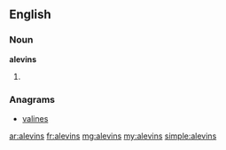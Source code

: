 ==English==

===Noun===
'''alevins'''

# {{plural of|[[alevin]]}}

===Anagrams===
* [[valines#English|valines]]

[[ar:alevins]]
[[fr:alevins]]
[[mg:alevins]]
[[my:alevins]]
[[simple:alevins]]